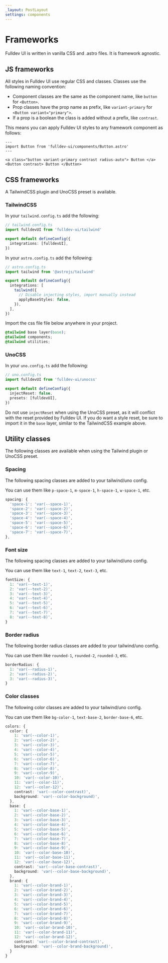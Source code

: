 ```yaml
---
_layout: PostLayout
settings: components
---
```


# Frameworks

Fulldev UI is written in vanilla CSS and .astro files. It is framework agnostic.

## JS frameworks

All styles in Fulldev UI use regular CSS and classes. Classes use the following naming convention:

- Component classes are the same as the component name, like `button` for `<Button>`.
- Prop classes have the prop name as prefix, like `variant-primary` for `<Button variant="primary">`.
- If a prop is a boolean the class is added without a prefix, like `contrast`.

This means you can apply Fulldev UI styles to any framework component as follows:

```astro live
---
import Button from 'fulldev-ui/components/Button.astro'
---

<a class="button variant-primary contrast radius-auto"> Button </a>
<Button contrast> Button </Button>
```

## CSS frameworks

A TailwindCSS plugin and UnoCSS preset is available.

### TailwindCSS

In your `tailwind.config.ts` add the following:

```ts
// tailwind.config.ts
import fulldevUI from 'fulldev-ui/tailwind'

export default defineConfig({
  integrations: [fulldevUI],
})
```

In your `astro.config.ts` add the following:

```ts
// astro.config.ts
import tailwind from '@astrojs/tailwind'

export default defineConfig({
  integrations: [
    tailwind({
      // Disable injecting styles, import manually instead
      applyBaseStyles: false,
    }),
  ],
})
```

Import the css file file below anywhere in your project.

```css
@tailwind base layer(base);
@tailwind components;
@tailwind utilities;
```

### UnoCSS

In your `uno.config.ts` add the following:

```ts
// uno.config.ts
import fulldevUI from 'fulldev-ui/unocss'

export default defineConfig({
  injectReset: false,
  presets: [fulldevUI],
})
```

Do not use `injectReset` when using the UnoCSS preset, as it will conflict with the reset provided by Fulldev UI. If you do want a style reset, be sure to import it in the `base` layer, similar to the TailwindCSS example above.

## Utility classes

The following classes are available when using the Tailwind plugin or UnoCSS preset.

### Spacing

The following spacing classes are added to your tailwind/uno config.

You can use them like `p-space-1`, `m-space-1`, `h-space-1`, `w-space-1`, etc.

```ts
spacing: {
  'space-1': 'var(--space-1)',
  'space-2': 'var(--space-2)',
  'space-3': 'var(--space-3)',
  'space-4': 'var(--space-4)',
  'space-5': 'var(--space-5)',
  'space-6': 'var(--space-6)',
  'space-7': 'var(--space-7)',
},
```

### Font size

The following spacing classes are added to your tailwind/uno config.

You can use them like `text-1`, `text-2`, `text-3`, etc.

```ts
fontSize: {
  1: 'var(--text-1)',
  2: 'var(--text-2)',
  3: 'var(--text-3)',
  4: 'var(--text-4)',
  5: 'var(--text-5)',
  6: 'var(--text-6)',
  7: 'var(--text-7)',
  8: 'var(--text-8)',
}
```

### Border radius

The following border radius classes are added to your tailwind/uno config.

You can use them like `rounded-1`, `rounded-2`, `rounded-3`, etc.

```ts
borderRadius: {
  1: 'var(--radius-1)',
  2: 'var(--radius-2)',
  3: 'var(--radius-3)',
}
```

### Color classes

The following color classes are added to your tailwind/uno config.

You can use them like `bg-color-1`, `text-base-2`, `border-base-6`, etc.

```ts
colors: {
  color: {
    1: 'var(--color-1)',
    2: 'var(--color-2)',
    3: 'var(--color-3)',
    4: 'var(--color-4)',
    5: 'var(--color-5)',
    6: 'var(--color-6)',
    7: 'var(--color-7)',
    8: 'var(--color-8)',
    9: 'var(--color-9)',
    10: 'var(--color-10)',
    11: 'var(--color-11)',
    12: 'var(--color-12)',
    contrast: 'var(--color-contrast)',
    background: 'var(--color-background)',
  },
  base: {
    1: 'var(--color-base-1)',
    2: 'var(--color-base-2)',
    3: 'var(--color-base-3)',
    4: 'var(--color-base-4)',
    5: 'var(--color-base-5)',
    6: 'var(--color-base-6)',
    7: 'var(--color-base-7)',
    8: 'var(--color-base-8)',
    9: 'var(--color-base-9)',
    10: 'var(--color-base-10)',
    11: 'var(--color-base-11)',
    12: 'var(--color-base-12)',
    contrast: 'var(--color-base-contrast)',
    background: 'var(--color-base-background)',
  },
  brand: {
    1: 'var(--color-brand-1)',
    2: 'var(--color-brand-2)',
    3: 'var(--color-brand-3)',
    4: 'var(--color-brand-4)',
    5: 'var(--color-brand-5)',
    6: 'var(--color-brand-6)',
    7: 'var(--color-brand-7)',
    8: 'var(--color-brand-8)',
    9: 'var(--color-brand-9)',
    10: 'var(--color-brand-10)',
    11: 'var(--color-brand-11)',
    12: 'var(--color-brand-12)',
    contrast: 'var(--color-brand-contrast)',
    background: 'var(--color-brand-background)',
  }
}
```
